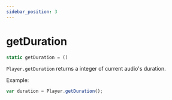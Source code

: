 ```yaml
---
sidebar_position: 3
---
```

# getDuration

```js
static getDuration = ()
```

`Player.getDuration` returns a integer of current audio's duration.

Example:
```js
var duration = Player.getDuration();
```